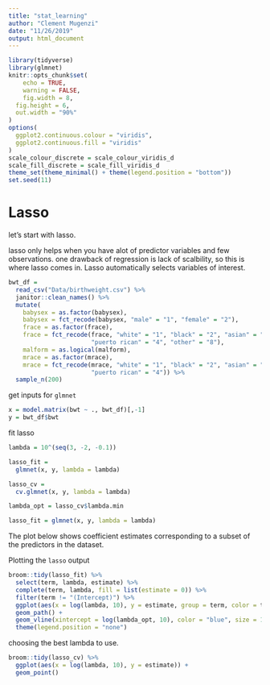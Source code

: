 ```yaml
---
title: "stat_learning"
author: "Clement Mugenzi"
date: "11/26/2019"
output: html_document
---
```


```r
library(tidyverse)
library(glmnet)
knitr::opts_chunk$set(
	echo = TRUE,
	warning = FALSE,
	fig.width = 8, 
  fig.height = 6,
  out.width = "90%"
)
options(
  ggplot2.continuous.colour = "viridis",
  ggplot2.continuous.fill = "viridis"
)
scale_colour_discrete = scale_colour_viridis_d
scale_fill_discrete = scale_fill_viridis_d
theme_set(theme_minimal() + theme(legend.position = "bottom"))
set.seed(11)
```

# Lasso

let's start with lasso.

lasso only helps when you have alot of predictor variables and few observations. one drawback of regression is lack of scalbility, so this is where lasso comes in. Lasso automatically selects variables of interest.

```r
bwt_df = 
  read_csv("Data/birthweight.csv") %>% 
  janitor::clean_names() %>%
  mutate(
    babysex = as.factor(babysex),
    babysex = fct_recode(babysex, "male" = "1", "female" = "2"),
    frace = as.factor(frace),
    frace = fct_recode(frace, "white" = "1", "black" = "2", "asian" = "3", 
                       "puerto rican" = "4", "other" = "8"),
    malform = as.logical(malform),
    mrace = as.factor(mrace),
    mrace = fct_recode(mrace, "white" = "1", "black" = "2", "asian" = "3", 
                       "puerto rican" = "4")) %>% 
  sample_n(200)
```

get inputs for `glmnet`

```r
x = model.matrix(bwt ~ ., bwt_df)[,-1]
y = bwt_df$bwt


```

fit lasso

```r
lambda = 10^(seq(3, -2, -0.1))

lasso_fit =
  glmnet(x, y, lambda = lambda)

lasso_cv =
  cv.glmnet(x, y, lambda = lambda)

lambda_opt = lasso_cv$lambda.min

lasso_fit = glmnet(x, y, lambda = lambda)
```

The plot below shows coefficient estimates corresponding to a subset of the predictors in the dataset.

Plotting the `lasso` output 


```r
broom::tidy(lasso_fit) %>% 
  select(term, lambda, estimate) %>% 
  complete(term, lambda, fill = list(estimate = 0)) %>% 
  filter(term != "(Intercept)") %>% 
  ggplot(aes(x = log(lambda, 10), y = estimate, group = term, color = term)) + 
  geom_path() + 
  geom_vline(xintercept = log(lambda_opt, 10), color = "blue", size = 1.2) +
  theme(legend.position = "none")
```

choosing the best lambda to use.

```r
broom::tidy(lasso_cv) %>% 
  ggplot(aes(x = log(lambda, 10), y = estimate)) + 
  geom_point() 
```




















































